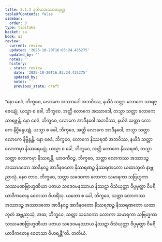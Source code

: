 ```yaml
---
title: 3.1.3 ဒုတိယအဿာဒသုတ္တ
tableOfContents: false
sidebar:
  order: 3
type: tipitaka
basket: su
book: a3
review:
  current: review
  updated: '2025-10-20T16:03:24.435275'
  updated_by: ''
  notes: ''
  history:
  - state: review
    date: '2025-10-20T16:03:24.435275'
    updated_by: ''
    notes: ''
    previous_state: draft
---
```



<DynamicBreadcrumb />


<ReviewStatus review={frontmatter.review} showDetails={true} />

<HypothesisAnnotation frontmatter={frontmatter} />

<Division number="106" book="a3" e="ch" v="15" p="262">

<Paragraph number="876" book="a3">
“နော စေဒံ, ဘိက္ခဝေ, လောကေ အဿာဒေါ အဘဝိဿ, နယိဒံ သတ္တာ လောကေ သာရဇ္ဇေယျုံ. ယသ္မာ စ ခေါ, ဘိက္ခဝေ, အတ္ထိ လောကေ အဿာဒေါ, တသ္မာ သတ္တာ လောကေ သာရဇ္ဇန္တိ. နော စေဒံ, ဘိက္ခဝေ, လောကေ အာဒီနဝေါ အဘဝိဿ, နယိဒံ သတ္တာ လောကေ နိဗ္ဗိန္ဒေယျုံ. ယသ္မာ စ ခေါ, ဘိက္ခဝေ, အတ္ထိ လောကေ အာဒီနဝေါ, တသ္မာ သတ္တာ လောကေ နိဗ္ဗိန္ဒန္တိ. နော စေဒံ, ဘိက္ခဝေ, လောကေ နိဿရဏံ အဘဝိဿ, နယိဒံ သတ္တာ လောကမှာ နိဿရေယျုံ. ယသ္မာ စ ခေါ, ဘိက္ခဝေ, အတ္ထိ လောကေ နိဿရဏံ, တသ္မာ သတ္တာ လောကမှာ နိဿရန္တိ. ယာဝကီဝဉ္စ, ဘိက္ခဝေ, သတ္တာ လောကဿ အဿာဒဉ္စ အဿာဒတော အာဒီနဝဉ္စ အာဒီနဝတော နိဿရဏဉ္စ နိဿရဏတော ယထာဘူတံ နာဗ္ဘညာသုံ, နေဝ တာဝ, ဘိက္ခဝေ, သတ္တာ သဒေဝကာ လောကာ သမာရကာ သဗြဟ္မကာ သဿမဏဗြာဟ္မဏိယာ ပဇာယ သဒေဝမနုဿာယ နိဿဋာ ဝိသံယုတ္တာ ဝိပ္ပမုတ္တာ ဝိမရိယာဒီကတေန စေတသာ ဝိဟရိံသု. ယတော စ ခေါ, ဘိက္ခဝေ, သတ္တာ လောကဿ အဿာဒဉ္စ အဿာဒတော အာဒီနဝဉ္စ အာဒီနဝတော နိဿရဏဉ္စ နိဿရဏတော ယထာဘူတံ အဗ္ဘညာသုံ, အထ, ဘိက္ခဝေ, သတ္တာ သဒေဝကာ လောကာ သမာရကာ သဗြဟ္မကာ သဿမဏဗြာဟ္မဏိယာ ပဇာယ သဒေဝမနုဿာယ နိဿဋာ ဝိသံယုတ္တာ ဝိပ္ပမုတ္တာ ဝိမရိယာဒီကတေန စေတသာ ဝိဟရန္တီ”တိ.

</Paragraph>
</Division>

<Paragraph number="877" type="center" book="a3">
တတိယံ.
</Paragraph>